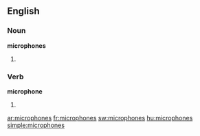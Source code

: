 ==English==

===Noun===
'''microphones'''

# {{plural of|[[microphone]]}}

===Verb===
'''microphone'''

# {{third-person singular of|[[microphone]]}}

[[ar:microphones]]
[[fr:microphones]]
[[sw:microphones]]
[[hu:microphones]]
[[simple:microphones]]